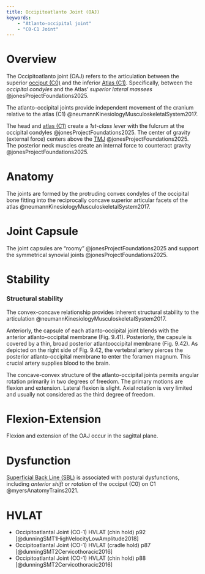 ```yaml
---
title: Occipitoatlanto Joint (OAJ)
keywords:
    - "Atlanto-occipital joint"
    - "C0-C1 Joint"
---
```


# Overview

The Occipitoatlanto joint (OAJ) refers to the articulation between the superior [occiput (C0)]({{< var ref-occipital-bone.path >}}) and the inferior [Atlas (C1)]({{< var ref-c1-bone.path >}}).
Specifically, between the *occipital condyles* and the Atlas' *superior lateral massees* @jonesProjectFoundations2025.

The atlanto-occipital joints provide independent movement of the cranium relative to the atlas (C1) @neumannKinesiologyMusculoskeletalSystem2017.

The head and [atlas (C1)]({{< var ref-c1-bone.path >}}) create a *1st-class lever* with the fulcrum at the occipital condyles @jonesProjectFoundations2025.
The center of gravity (external force) centers above the [TMJ]({{< var ref-temporomandibular-joint.path >}}) @jonesProjectFoundations2025.
The posterior neck muscles create an internal force to counteract gravity @jonesProjectFoundations2025.



# Anatomy

The joints are formed by the protruding convex condyles of the occipital bone fitting into the reciprocally concave superior articular facets of the atlas @neumannKinesiologyMusculoskeletalSystem2017.

# Joint Capsule

The joint capsules are "roomy" @jonesProjectFoundations2025 and support the symmetrical synovial joints @jonesProjectFoundations2025.


# Stability

### Structural stability

The convex-concave relationship provides inherent structural stability to the articulation @neumannKinesiologyMusculoskeletalSystem2017. 



Anteriorly, the capsule of each atlanto-occipital joint blends with the anterior atlanto-occipital membrane (Fig. 9.41). Posteriorly, the capsule is covered by a thin, broad posterior atlantooccipital membrane (Fig. 9.42). As depicted on the right side of Fig. 9.42, the vertebral artery pierces the posterior atlanto-occipital membrane to enter the foramen magnum. This crucial artery supplies blood to the brain.

The concave-convex structure of the atlanto-occipital joints permits angular rotation primarily in two degrees of freedom. The primary motions are flexion and extension. Lateral flexion is slight. Axial rotation is very limited and usually not considered as the third degree of freedom.

# Flexion-Extension

Flexion and extension of the OAJ occur in the sagittal plane.

# Dysfunction

[Superficial Back Line (SBL)]({{< var ref-superficial-back-line.path >}}) is associated with postural dysfunctions, including *anterior shift* or *rotation* of the occiput (C0) on C1 @myersAnatomyTrains2021.


# HVLAT

- Occipitoatlantal Joint (CO-1) HVLAT (chin hold) p92 [@dunningSMT1HighVelocityLowAmplitude2018]
- Occipitoatlantal Joint (CO-1) HVLAT (cradle hold) p87 [@dunningSMT2Cervicothoracic2016]
- Occipitoatlantal Joint (CO-1) HVLAT (chin hold) p88 [@dunningSMT2Cervicothoracic2016]